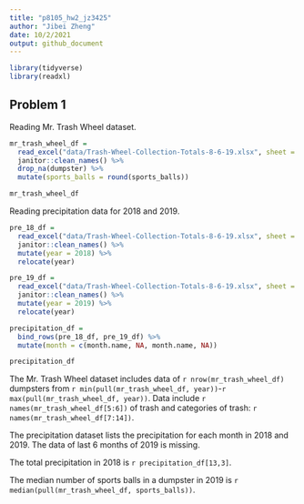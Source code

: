 ```yaml
---
title: "p8105_hw2_jz3425"
author: "Jibei Zheng"
date: 10/2/2021
output: github_document
---
```


```r
library(tidyverse)
library(readxl)
```

## Problem 1

Reading Mr. Trash Wheel dataset.

```r
mr_trash_wheel_df = 
  read_excel("data/Trash-Wheel-Collection-Totals-8-6-19.xlsx", sheet = "Mr. Trash Wheel", range = "A2:N408") %>% 
  janitor::clean_names() %>% 
  drop_na(dumpster) %>% 
  mutate(sports_balls = round(sports_balls)) 

mr_trash_wheel_df
```

Reading precipitation data for 2018 and 2019.

```r
pre_18_df = 
  read_excel("data/Trash-Wheel-Collection-Totals-8-6-19.xlsx", sheet = "2018 Precipitation", range = "A2:B15") %>% 
  janitor::clean_names() %>% 
  mutate(year = 2018) %>% 
  relocate(year)

pre_19_df = 
  read_excel("data/Trash-Wheel-Collection-Totals-8-6-19.xlsx", sheet = "2019 Precipitation", range = "A2:B15") %>% 
  janitor::clean_names() %>% 
  mutate(year = 2019) %>% 
  relocate(year)

precipitation_df = 
  bind_rows(pre_18_df, pre_19_df) %>% 
  mutate(month = c(month.name, NA, month.name, NA))

precipitation_df
```

The Mr. Trash Wheel dataset includes data of `r nrow(mr_trash_wheel_df)` dumpsters from `r min(pull(mr_trash_wheel_df, year))`-`r max(pull(mr_trash_wheel_df, year))`. Data include `r names(mr_trash_wheel_df[5:6])` of trash and categories of trash: `r names(mr_trash_wheel_df[7:14])`.

The precipitation dataset lists the precipitation for each month in 2018 and 2019. The data of last 6 months of 2019 is missing. 

The total precipitation in 2018 is `r precipitation_df[13,3]`.

The median number of sports balls in a dumpster in 2019 is `r median(pull(mr_trash_wheel_df, sports_balls))`.